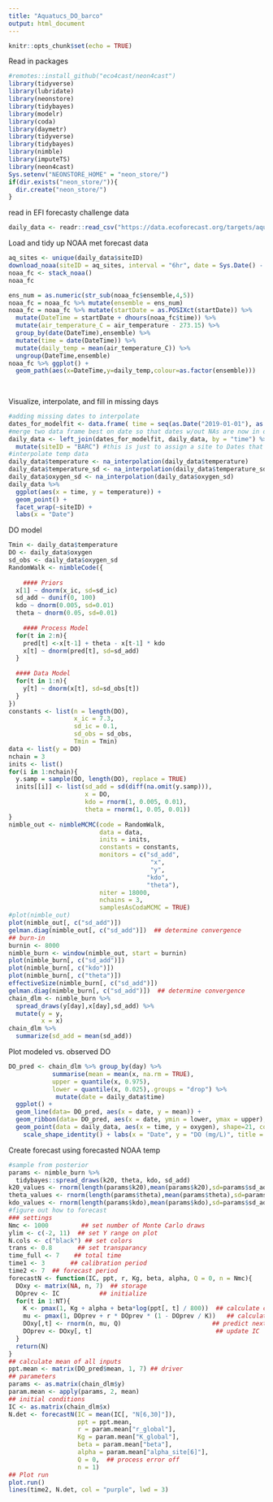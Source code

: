 ```yaml
---
title: "Aquatucs_DO_barco"
output: html_document
---
```


```r
knitr::opts_chunk$set(echo = TRUE)
```

Read in packages
```r
#remotes::install_github("eco4cast/neon4cast")
library(tidyverse)
library(lubridate)
library(neonstore)
library(tidybayes)
library(modelr)
library(coda)
library(daymetr)
library(tidyverse)
library(tidybayes)
library(nimble)
library(imputeTS)
library(neon4cast)
Sys.setenv("NEONSTORE_HOME" = "neon_store/")
if(dir.exists("neon_store/")){
  dir.create("neon_store/")
}
```


read in EFI forecasty challenge data
```r
daily_data <- readr::read_csv("https://data.ecoforecast.org/targets/aquatics/aquatics-targets.csv.gz") %>% filter(siteID == "BARC")
```

Load and tidy up NOAA met forecast data
```r
aq_sites <- unique(daily_data$siteID)
download_noaa(siteID = aq_sites, interval = "6hr", date = Sys.Date() - 2, cycle = "00")
noaa_fc <- stack_noaa()
noaa_fc

ens_num = as.numeric(str_sub(noaa_fc$ensemble,4,5))
noaa_fc = noaa_fc %>% mutate(ensemble = ens_num)
noaa_fc = noaa_fc %>% mutate(startDate = as.POSIXct(startDate)) %>%
  mutate(DateTime = startDate + dhours(noaa_fc$time)) %>%
  mutate(air_temperature_C = air_temperature - 273.15) %>% 
  group_by(date(DateTime),ensemble) %>%
  mutate(time = date(DateTime)) %>%
  mutate(daily_temp = mean(air_temperature_C)) %>%
  ungroup(DateTime,ensemble)
noaa_fc %>% ggplot() +
  geom_path(aes(x=DateTime,y=daily_temp,colour=as.factor(ensemble)))
  
  
```



Visualize, interpolate, and fill in missing days
```r
#adding missing dates to interpolate 
dates_for_modelfit <- data.frame( time = seq(as.Date("2019-01-01"), as.Date("2020-06-08"), by="days")  )
#merge two data frame best on date so that dates w/out NAs are now in data frame just NA 
daily_data <- left_join(dates_for_modelfit, daily_data, by = "time") %>% 
  mutate(siteID = "BARC") #this is just to assign a site to Dates that don't have data for plotting below
#interpolate temp data
daily_data$temperature <- na_interpolation(daily_data$temperature)
daily_data$temperature_sd <- na_interpolation(daily_data$temperature_sd) 
daily_data$oxygen_sd <- na_interpolation(daily_data$oxygen_sd)
daily_data %>%
  ggplot(aes(x = time, y = temperature)) +
  geom_point() +
  facet_wrap(~siteID) +
  labs(x = "Date")
```
DO model
```r
Tmin <- daily_data$temperature
DO <- daily_data$oxygen
sd_obs <- daily_data$oxygen_sd
RandomWalk <- nimbleCode({
  
    #### Priors
  x[1] ~ dnorm(x_ic, sd=sd_ic)
  sd_add ~ dunif(0, 100)
  kdo ~ dnorm(0.005, sd=0.01)
  theta ~ dnorm(0.05, sd=0.01) 
  
    #### Process Model
  for(t in 2:n){
    pred[t] <-x[t-1] + theta - x[t-1] * kdo
    x[t] ~ dnorm(pred[t], sd=sd_add)
  }
  
  #### Data Model
  for(t in 1:n){
    y[t] ~ dnorm(x[t], sd=sd_obs[t])
  }
})
constants <- list(n = length(DO),
                  x_ic = 7.3,
                  sd_ic = 0.1,
                  sd_obs = sd_obs,
                  Tmin = Tmin)
data <- list(y = DO)
nchain = 3
inits <- list()
for(i in 1:nchain){
  y.samp = sample(DO, length(DO), replace = TRUE)
  inits[[i]] <- list(sd_add = sd(diff(na.omit(y.samp))),
                     x = DO,
                     kdo = rnorm(1, 0.005, 0.01),
                     theta = rnorm(1, 0.05, 0.01))
}
nimble_out <- nimbleMCMC(code = RandomWalk,
                         data = data,
                         inits = inits,
                         constants = constants,
                         monitors = c("sd_add",
                                       "x",
                                       "y",
                                      "kdo",
                                      "theta"),
                         niter = 18000,
                         nchains = 3,
                         samplesAsCodaMCMC = TRUE)
#plot(nimble_out)
plot(nimble_out[, c("sd_add")])
gelman.diag(nimble_out[, c("sd_add")])  ## determine convergence
## burn-in
burnin <- 8000                               
nimble_burn <- window(nimble_out, start = burnin)
plot(nimble_burn[, c("sd_add")])
plot(nimble_burn[, c("kdo")])
plot(nimble_burn[, c("theta")])
effectiveSize(nimble_burn[, c("sd_add")])
gelman.diag(nimble_burn[, c("sd_add")])  ## determine convergence
chain_dlm <- nimble_burn %>%
  spread_draws(y[day],x[day],sd_add) %>% 
  mutate(y = y,
         x = x)
chain_dlm %>% 
  summarize(sd_add = mean(sd_add))
```

Plot modeled vs. observed DO
```r
DO_pred <- chain_dlm %>% group_by(day) %>% 
            summarise(mean = mean(x, na.rm = TRUE),
            upper = quantile(x, 0.975),
            lower = quantile(x, 0.025),.groups = "drop") %>% 
             mutate(date = daily_data$time) 
  ggplot() +
  geom_line(data= DO_pred, aes(x = date, y = mean)) +
  geom_ribbon(data= DO_pred, aes(x = date, ymin = lower, ymax = upper), alpha = 0.2, color = "lightblue", fill = "lightblue") +
  geom_point(data = daily_data, aes(x = time, y = oxygen), shape=21, color="darkblue",size=1.5) + 
    scale_shape_identity() + labs(x = "Date", y = "DO (mg/L)", title = "DO model") 
```
Create forecast using forecasted NOAA temp
```r
#sample from posterior   
params <- nimble_burn %>%
  tidybayes::spread_draws(k20, theta, kdo, sd_add)
k20_values <- rnorm(length(params$k20),mean(params$k20),sd=params$sd_add)
theta_values <- rnorm(length(params$theta),mean(params$theta),sd=params$sd_add)
kdo_values <- rnorm(length(params$kdo),mean(params$kdo),sd=params$sd_add)
#figure out how to forecast
### settings            
Nmc <- 1000         ## set number of Monte Carlo draws
ylim <- c(-2, 11)  ## set Y range on plot
N.cols <- c("black") ## set colors
trans <- 0.8       ## set transparancy
time_full <- 7    ## total time
time1 <- 3       ## calibration period
time2 <- 7  ## forecast period
forecastN <- function(IC, ppt, r, Kg, beta, alpha, Q = 0, n = Nmc){
  DOxy <- matrix(NA, n, 7)  ## storage
  DOprev <- IC           ## initialize
  for(t in 1:NT){
    K <- pmax(1, Kg + alpha + beta*log(ppt[, t] / 800))  ## calculate carrying capacity
    mu <- pmax(1, DOprev + r * DOprev * (1 - DOprev / K))   ## calculate mean
    DOxy[,t] <- rnorm(n, mu, Q)                         ## predict next step
    DOprev <- DOxy[, t]                                  ## update IC
  }
  return(N)
}
## calculate mean of all inputs
ppt.mean <- matrix(DO_pred$mean, 1, 7) ## driver
## parameters
params <- as.matrix(chain_dlm$y)
param.mean <- apply(params, 2, mean)
## initial conditions
IC <- as.matrix(chain_dlm$x)
N.det <- forecastN(IC = mean(IC[, "N[6,30]"]),
                   ppt = ppt.mean,
                   r = param.mean["r_global"],
                   Kg = param.mean["K_global"],
                   beta = param.mean["beta"],
                   alpha = param.mean["alpha_site[6]"],
                   Q = 0,  ## process error off
                   n = 1)
## Plot run
plot.run()
lines(time2, N.det, col = "purple", lwd = 3)
```